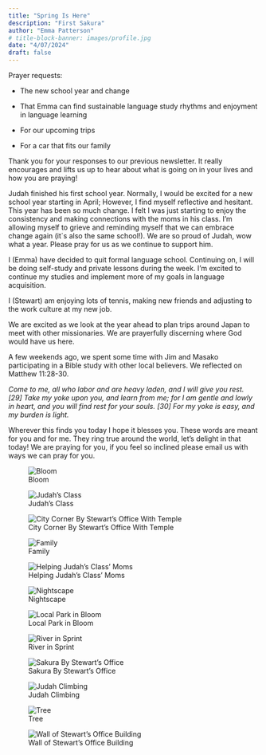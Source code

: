 ```yaml
---
title: "Spring Is Here"
description: "First Sakura"
author: "Emma Patterson"
# title-block-banner: images/profile.jpg
date: "4/07/2024"
draft: false
---
```


Prayer requests: 

- The new school year and change 

- That Emma can find sustainable language study rhythms and enjoyment in language learning 

- For our upcoming trips 

- For a car that fits our family

Thank you for your responses to our previous newsletter. It really encourages and lifts us up to hear about what is going on in your lives and how you are praying!

Judah finished his first school year. Normally, I would be excited for a new school year starting in April; However, I find myself reflective and hesitant. This year has been so much change. I felt I was just starting to enjoy the consistency and making connections with the moms in his class. I'm allowing myself to grieve and reminding myself that we can embrace change again (it`s also the same school!). We are so proud of Judah, wow what a year. Please pray for us as we continue to support him.

I (Emma) have decided to quit formal language school. Continuing on, I will be doing self-study and private lessons during the week. I'm excited to continue my studies and implement more of my goals in language acquisition.

I (Stewart) am enjoying lots of tennis, making new friends and adjusting to the work culture at my new job.

We are excited as we look at the year ahead to plan trips around Japan to meet with other missionaries. We are prayerfully discerning where God would have us here.

A few weekends ago, we spent some time with Jim and Masako participating in a Bible study with other local believers. We reflected on Matthew 11:28-30.

::: {.callout-note appearance="minimal"}
*Come to me, all who labor and are heavy laden, and I will give you rest. \[29\] Take my yoke upon you, and learn from me; for I am gentle and lowly in heart, and you will find rest for your souls. \[30\] For my yoke is easy, and my burden is light.*
:::

Wherever this finds you today I hope it blesses you. These words are meant for you and for me. They ring true around the world, let's delight in that today! We are praying for you, if you feel so inclined please email us with ways we can pray for you.

![Bloom](images/bloom.jpg)

![Judah's Class](images/class.jpg)

![City Corner By Stewart's Office With Temple](images/corner.jpg)

![Family](images/fam.jpg)

![Helping Judah's Class' Moms](images/moms.jpg)

![Nightscape](images/night.jpg)

![Local Park in Bloom](images/park.jpg)

![River in Sprint](images/river.jpg)

![Sakura By Stewart's Office](images/sakura.jpg)

![Judah Climbing](images/tree.jpg)

![Tree](images/tree2.jpg)

![Wall of Stewart's Office Building](images/wall.jpg)
